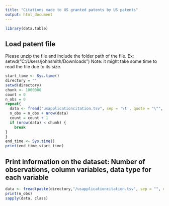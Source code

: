 ```yaml
---
title: "Citations made to US granted patents by US patents"
output: html_document
---
```

```r
library(data.table)
```

## Load patent file
Please unzip the file and include the folder path of the file. Ex: setwd("C:/Users/johnsmith/Downloads")
Note: it might take some time to read the file due to its size.
```r
start_time <- Sys.time()
directory = ""
setwd(directory)
chunk <- 1000000
count = 0
n_obs = 0
repeat{
  data <- fread("usapplicationcitation.tsv", sep = '\t', quote = "\"", nrows =  chunk, skip = chunk*count,  header = TRUE)
  n_obs = n_obs + nrow(data)
  count = count + 1
  if (nrow(data) < chunk) {
    break
}
}
end_time <- Sys.time()
print(end_time-start_time)
```

## Print information on the dataset: Number of observations, column variables, data type for each variable
```r
data <- fread(paste(directory,"/usapplicationcitation.tsv", sep = "", collapse = NULL), sep = '\t', quote = "\"", nrows =  1000000, skip = 0,  header = TRUE)
print(n_obs)
sapply(data, class)
```